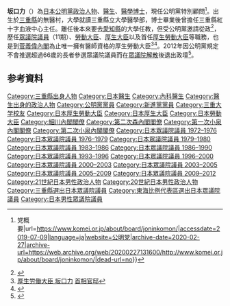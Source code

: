 {{Infobox Officeholder
|name= 坂口 力
|original_name=
|image= 
|imagesize         =
|smallimage        =
|caption           =
|office            = {{JPN}}第1-3任[[厚生勞動大臣|厚生勞動大臣]]
|term_start        = 2001年1月6日
|term_end          = 2004年9月27日
|primeminister     = [[森喜朗|森喜朗]]<br>[[小泉純一郎|小泉純一郎]]
|predecessor       = 新創職位
|successor         = {{link-ja|尾辻秀久|尾辻秀久}}
|office2 = {{JPN}}第86任{{link-ja|厚生大臣|厚生大臣}}
|term_start2 = 2000年12月5日
|term_end2 = 2001年1月6日
|primeminister2 = [[森喜朗|森喜朗]]
|predecessor2 = [[津島雄二|津島雄二]]
|successor2 = 職位廢除
|office3 = {{JPN}}第58、69任{{link-ja|勞動大臣|労働大臣}}
|term_start3 = 2000年12月5日
|term_end3 = 2001年1月6日
|primeminister3 = [[森喜朗|森喜朗]]
|predecessor3 = {{link-ja|吉川芳男|吉川芳男}}
|successor3 = 職位廢除
|term_start4 = 1993年8月9日
|term_end4 = 1994年4月28日
|primeminister4 = [[細川護熙|細川護熙]]
|predecessor4 = [[村上正邦|村上正邦]]
|successor4 = [[羽田孜|羽田孜]]（代）
| office5 = {{JPN}}[[眾議院_(日本)|眾議院議員]]
| term_start5 = 1993年7月19日
| term_end5 = 2012年11月16日
|predecessor5   = 
|successor5     =
|constituency5  ={{Plainlist|
* {{link-ja|三重縣第1區 (中選舉區)|三重県第1区 (中選挙区)|三重縣第1區}}（1993-1996）
* [[比例東海區|比例東海區]]（1996-2012）}}
| term_start6 = 1983年12月19日
| term_end6 = 1990年1月24日
|predecessor6   = 
|successor6     =
|constituency6  ={{link-ja|三重縣第1區 (中選舉區)|三重県第1区 (中選挙区)|三重縣第1區}}
| term_start7 = 1972年12月11日
| term_end7 = 1980年5月19日
|predecessor7   = 
|successor7     =
|constituency7  ={{link-ja|三重縣第1區 (中選舉區)|三重県第1区 (中選挙区)|三重縣第1區}}
|birth_date        = {{birth date and age|1934|4|1}}
|birth_place       = {{JPN}}[[三重縣|三重縣]][[一志郡|一志郡]]（現[[津市_(日本)|津市]]）
|death_date        = 
|death_place       = 
|party             = （[[公明党|公明党]]→）<br />（[[公明新党|公明新党]]→）<br />（[[新進党|新進党]]→）<br />（[[新党平和|新党平和]]→）<br />公明党
|spouse            =坂口久子
|occupation = [[内科|内科]][[医師|医師]]
|alma_mater        = [[三重大学|三重大学]]藝学部肄業<br>{{link-ja|三重縣立大学|三重県立大学}}医学部（現[[三重大学|三重大学]]）<br>三重縣立大学医学研究院
}}
'''坂口力'''（{{Bd|1934年|4月1日}}）為[[日本|日本]][[公明黨|公明黨]][[政治人物|政治人物]]、[[醫生|醫生]]、[[醫學博士|醫學博士]]，現任公明黨特別顧問<ref>{{Cite web|title=常任顧問・顧問 {{!}} 党概要|url=https://www.komei.or.jp/about/board/joninkomon/|accessdate=2019-07-09|language=ja|website=公明党|archive-date=2020-02-27|archive-url=https://web.archive.org/web/20200227131600/http://www.komei.or.jp/about/board/joninkomon/|dead-url=no}}</ref>。出生於[[三重縣|三重縣]]的無醫村，大學就讀三重縣立大學醫學部，博士畢業後曾擔任三重縣紅十字血液中心主任。離任後本來要去[[愛知縣|愛知縣]]的大學任教，但受公明黨邀請從政<ref>{{Cite news|title=元厚生労働相・元衆院議員　坂口力さん　／三重|url=https://mainichi.jp/articles/20161227/ddl/k24/070/325000c|newspaper=Mainichi Daily News|date=2016-12-27|accessdate=2020-10-13|language=jp}}</ref>，歷任[[眾議院_(日本)|眾議院議員]]（11期）、[[勞動大臣|勞動大臣]]、[[厚生大臣|厚生大臣]]以及首任[[厚生勞動大臣|厚生勞動大臣]]等職務，也是到[[菅義偉內閣|菅義偉內閣]]為止唯一擁有醫師資格的厚生勞動大臣<ref>[https://www.kantei.go.jp/jp/koizumidaijin/010426/07sakaguti.html 厚生労働大臣 坂口力] {{Wayback|url=https://www.kantei.go.jp/jp/koizumidaijin/010426/07sakaguti.html |date=20210107010130 }} [[總理大臣官邸|首相官邸]]</ref><ref>{{Cite web|title=医師資格持つ厚労相「誕生しない」が8割超◆Vol.13｜医療維新 - m3.comの医療コラム|url=https://www.m3.com/open/iryoIshin/article/272540/|accessdate=2020-10-13|author=|date=2014年11月26日|format=|work=www.m3.com|publisher=|language=ja}}</ref>。2012年因公明黨規定不會推選超過66歲的長者參選眾議院議員而在[[眾議院解散|眾議院解散]]後退出政壇<ref>{{Cite web|title=坂口元厚労相ら公明６衆院議員が引退へ｜日テレNEWS24|url=https://www.news24.jp/articles/2012/08/23/04212393.html|accessdate=2020-10-13|author=|date=2012-08-23|last=日本テレビ|format=|work=日テレNEWS24|publisher=|language=ja|archive-date=2012-10-23|archive-url=https://web.archive.org/web/20121023141455/http://www.news24.jp/articles/2012/08/23/04212393.html|dead-url=no}}</ref>。

==参考資料==
<references/>
{{厚生勞動大臣}}
{{細川内閣}}
{{第二次森内閣}}
{{第一次小泉内閣}}
{{第二次小泉内閣}}
{{DEFAULTSORT:Sakaguchi Chikara}}
[[Category:三重縣出身人物|Category:三重縣出身人物]]
[[Category:日本醫生|Category:日本醫生]]
[[Category:內科醫生|Category:內科醫生]]
[[Category:醫生出身的政治人物|Category:醫生出身的政治人物]]
[[Category:公明黨黨員|Category:公明黨黨員]]
[[Category:新進黨黨員|Category:新進黨黨員]]
[[Category:三重大学校友|Category:三重大学校友]]
[[Category:日本厚生勞動大臣|Category:日本厚生勞動大臣]]
[[Category:日本厚生大臣|Category:日本厚生大臣]]
[[Category:日本勞動大臣|Category:日本勞動大臣]]
[[Category:細川內閣閣僚|Category:細川內閣閣僚]]
[[Category:第二次森內閣閣僚|Category:第二次森內閣閣僚]]
[[Category:第一次小泉內閣閣僚|Category:第一次小泉內閣閣僚]]
[[Category:第二次小泉內閣閣僚|Category:第二次小泉內閣閣僚]]
[[Category:日本眾議院議員_1972–1976|Category:日本眾議院議員 1972–1976]]
[[Category:日本眾議院議員_1976–1979|Category:日本眾議院議員 1976–1979]]
[[Category:日本眾議院議員_1979–1980|Category:日本眾議院議員 1979–1980]]
[[Category:日本眾議院議員_1983–1986|Category:日本眾議院議員 1983–1986]]
[[Category:日本眾議院議員_1986–1990|Category:日本眾議院議員 1986–1990]]
[[Category:日本眾議院議員_1993–1996|Category:日本眾議院議員 1993–1996]]
[[Category:日本眾議院議員_1996–2000|Category:日本眾議院議員 1996–2000]]
[[Category:日本眾議院議員_2000–2003|Category:日本眾議院議員 2000–2003]]
[[Category:日本眾議院議員_2003–2005|Category:日本眾議院議員 2003–2005]]
[[Category:日本眾議院議員_2005–2009|Category:日本眾議院議員 2005–2009]]
[[Category:日本眾議院議員_2009–2012|Category:日本眾議院議員 2009–2012]]
[[Category:21世紀日本男性政治人物|Category:21世紀日本男性政治人物]]
[[Category:20世紀日本男性政治人物|Category:20世紀日本男性政治人物]]
[[Category:三重縣選出日本眾議院議員|Category:三重縣選出日本眾議院議員]]
[[Category:東海比例代表區選出日本眾議院議員|Category:東海比例代表區選出日本眾議院議員]]
[[Category:日本男性眾議院議員|Category:日本男性眾議院議員]]